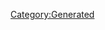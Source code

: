 {{Database/Music/MusicInfo
 |ID=146
 |Cov=147
 |Cd=33
 |Nam=140
 |Div=140
 |Ma=2
 |SerieId=5
 |SerieLogoId=10
 |WavId=147
 |VariationId=0
 |Dsc=140
 |Strt=10
 |ValkyrieBattle=1
 |ValkyrieIntro=1
 |ValkyrieIntroSky=1
 |DivaSolo=1
 |DivaMulti=1
 |Exp=2
}}
[[Category:Generated]]
